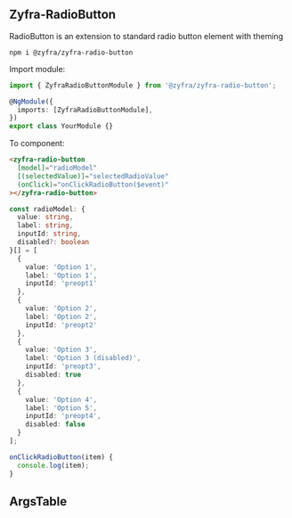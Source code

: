 
## Zyfra-RadioButton

<Subtitle>RadioButton is an extension to standard radio button element with theming</Subtitle>

```
npm i @zyfra/zyfra-radio-button
```

Import module:

```typescript
import { ZyfraRadioButtonModule } from '@zyfra/zyfra-radio-button';

@NgModule({
  imports: [ZyfraRadioButtonModule],
})
export class YourModule {}
```

To component:

```html
<zyfra-radio-button
  [model]="radioModel"
  [(selectedValue)]="selectedRadioValue"
  (onClick)="onClickRadioButton($event)"
></zyfra-radio-button>
```

```typescript
const radioModel: {
  value: string,
  label: string,
  inputId: string,
  disabled?: boolean
}[] = [
  {
    value: 'Option 1',
    label: 'Option 1',
    inputId: 'preopt1'
  },
  {
    value: 'Option 2',
    label: 'Option 2',
    inputId: 'preopt2'
  },
  {
    value: 'Option 3',
    label: 'Option 3 (disabled)',
    inputId: 'preopt3',
    disabled: true
  },
  {
    value: 'Option 4',
    label: 'Option 5',
    inputId: 'preopt4',
    disabled: false
  }
];

onClickRadioButton(item) {
  console.log(item);
}
```

## ArgsTable

<ArgsTable of={ZyfraRadioButtonComponent} />
